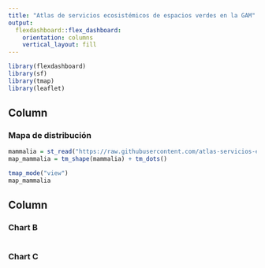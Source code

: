 ```yaml
---
title: "Atlas de servicios ecosistémicos de espacios verdes en la GAM"
output: 
  flexdashboard::flex_dashboard:
    orientation: columns
    vertical_layout: fill
---
```


```r
library(flexdashboard)
library(sf)
library(tmap)
library(leaflet)
```

Column {data-width=650}
-----------------------------------------------------------------------

### Mapa de distribución

```r
mammalia = st_read("https://raw.githubusercontent.com/atlas-servicios-ecosistemicos-gam/datos/master/biodiversidad/presencia/mammalia.geojson")
map_mammalia = tm_shape(mammalia) + tm_dots()

tmap_mode("view")
map_mammalia
```

Column {data-width=350}
-----------------------------------------------------------------------

### Chart B

```r

```

### Chart C

```r

```

